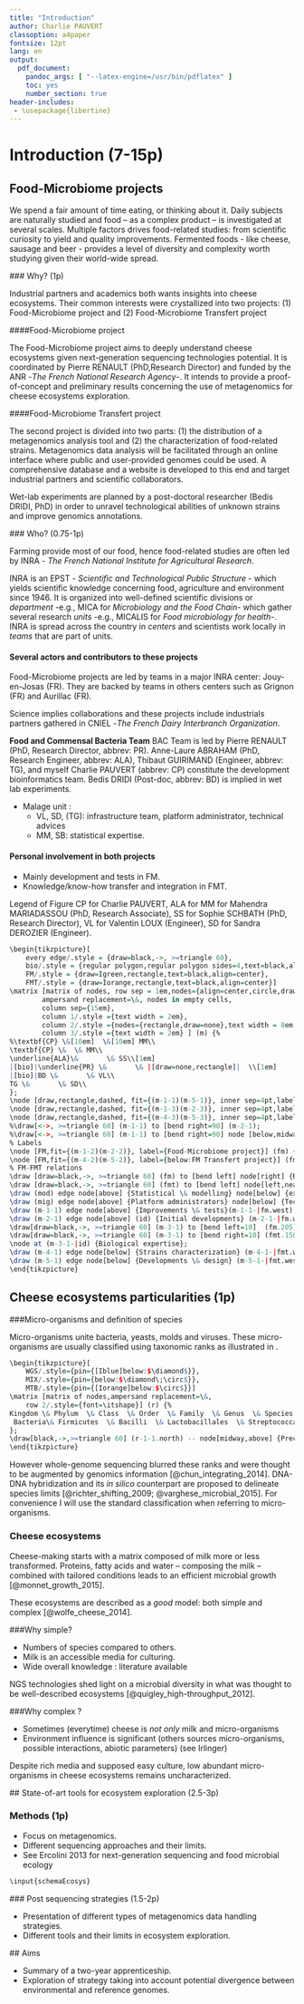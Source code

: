 ```yaml
---
title: "Introduction"
author: Charlie PAUVERT
classoption: a4paper
fontsize: 12pt
lang: en
output:
  pdf_document:
    pandoc_args: [ "--latex-engine=/usr/bin/pdflatex" ] 
    toc: yes
    number_section: true
header-includes:
 - \usepackage{libertine}
--- 
```


# Introduction (7-15p)


## Food-Microbiome projects

We spend a fair amount of time eating, or thinking about it. 
Daily subjects are naturally studied and food -- as a complex product -- is investigated at several scales.
Multiple factors drives food-related studies: from scientific curiosity to yield and quality improvements.
Fermented foods - like cheese, sausage and beer - provides a level of diversity and complexity worth studying given their world-wide spread.

### Why? (1p)

Industrial partners and academics both wants insights into cheese ecosystems.
Their common interests were crystallized into two projects: (1) Food-Microbiome project and (2) Food-Microbiome Transfert project


####Food-Microbiome project

The Food-Microbiome project aims to deeply understand cheese ecosystems given next-generation sequencing technologies potential.
It is coordinated by Pierre RENAULT (PhD,Research Director) and funded by the ANR -_The French National Research Agency_-. It intends to provide a proof-of-concept and preliminary results concerning the use of metagenomics for cheese ecosystems exploration.

####Food-Microbiome Transfert project

The second project is divided into two parts: (1) the distribution of a metagenomics analysis tool and (2) the characterization of food-related strains.
<!-- The knowledge acquired during the previous project will be crystallized into a comprehensive metagenomics tool. -->
Metagenomics data analysis will be facilitated through an online interface where public and user-provided genomes could be used.
A comprehensive database and a website is developed to this end and target industrial partners and scientific collaborators.

Wet-lab experiments are planned by a post-doctoral researcher (Bedis DRIDI, PhD) in order to unravel technological abilities of unknown strains and improve genomics annotations.


### Who? (0.75-1p)

Farming provide most of our food, hence food-related studies are often led by INRA - _The French National Institute for Agricultural Research_.

INRA is an EPST - _Scientific and Technological Public Structure_ - which yields scientific knowledge concerning food, agriculture and environment since 1946.
It is organized into well-defined scientific divisions or _department_ -e.g., MICA for _Microbiology and the Food Chain_- which gather several research _units_ -e.g., MICALIS for _Food microbiology for health_-.
INRA is spread across the country in _centers_ and scientists work locally in _teams_ that are part of units.

#### Several actors and contributors to these projects

Food-Microbiome projects are led by teams in a major INRA center: Jouy-en-Josas (FR).
They are backed by teams in others centers such as Grignon (FR) and Aurillac (FR).

Science implies collaborations and these projects include industrials partners gathered in CNIEL -_The French Dairy Interbranch Organization_.

**Food and Commensal Bacteria Team** BAC Team is led by Pierre RENAULT (PhD, Research Director, abbrev: PR).
Anne-Laure ABRAHAM (PhD, Research Engineer, abbrev: ALA), Thibaut GUIRIMAND (Engineer, abbrev: TG), and myself Charlie PAUVERT (abbrev: CP) constitute the development bioinformatics team. Bedis DRIDI (Post-doc, abbrev: BD) is implied in wet lab experiments.

* MaIage unit :
	+ VL, SD, (TG): infrastructure team, platform administrator, technical advices
	+ MM, SB: statistical expertise.


#### Personal involvement in both projects

* Mainly development and tests in FM.
* Knowledge/know-how transfer and integration in FMT.

Legend of Figure \ref{fig:actors} CP for Charlie PAUVERT, ALA for  MM for Mahendra MARIADASSOU (PhD, Research Associate), SS for Sophie SCHBATH (PhD, Research Director), VL for Valentin LOUX (Engineer), SD for Sandra DEROZIER (Engineer). 


```r
\begin{tikzpicture}[
	every edge/.style = {draw=black,->, >=triangle 60},
	bio/.style = {regular polygon,regular polygon sides=4,text=black,align=center,inner sep=0em},
	FM/.style = {draw=Igreen,rectangle,text=black,align=center},
	FMT/.style = {draw=Iorange,rectangle,text=black,align=center}]
\matrix [matrix of nodes, row sep = 1em,nodes={align=center,circle,draw},
		ampersand replacement=\&, nodes in empty cells,
		column sep={15em},
		column 1/.style ={text width = 2em},
		column 2/.style ={nodes={rectangle,draw=none},text width = 8em,inner sep=1em},
		column 3/.style ={text width = 2em} ] (m) {%
%\textbf{CP} \&[10em]  \&[10em] MM\\
\textbf{CP} \&  \& MM\\
\underline{ALA}\&       \& SS\\[1em]
|[bio]|\underline{PR} \&       \& |[draw=none,rectangle]|  \\[1em]
|[bio]|BD \&       \& VL\\
TG \&       \& SD\\
};
\node [draw,rectangle,dashed, fit={(m-1-1)(m-5-1)}, inner sep=4pt,label={[text width=8em,align=center]Unit{:} MICALIS\\Team{:} BAC}] (bac) {};
\node [draw,rectangle,dashed, fit={(m-1-3)(m-2-3)}, inner sep=4pt,label={[text width=10em,align=center]Unit{:} MaIAGE\\Team{:} StatInfOmics}] (mod) {};
\node [draw,rectangle,dashed, fit={(m-4-3)(m-5-3)}, inner sep=4pt,label={[text width=8em,align=center]Unit{:} MaIAGE\\Team{:} Migale}] (mig) {};
%\draw[<->, >=triangle 60] (m-1-1) to [bend right=90] (m-2-1);
%\draw[<->, >=triangle 60] (m-1-1) to [bend right=90] node [below,midway,sloped] {Supervisors} (m-3-1);
% Labels
\node [FM,fit={(m-1-2)(m-2-2)}, label={Food-Microbiome project}] (fm) {Shotgun metagenomics analysis tool};
\node [FM,fit={(m-4-2)(m-5-2)}, label={below:FM Transfert project}] (fmt) {Metadata-extended genomics database};
% FM-FMT relations
\draw [draw=black,->, >=triangle 60] (fm) to [bend left] node[right] {Results} (fmt);
\draw [draw=black,->, >=triangle 60] (fmt) to [bend left] node[left,near start] {Genomes} node [left,near end] {Annotations} (fm);
\draw (mod) edge node[above] {Statistical \& modelling} node[below] {expertise} (mod-|fm.east);
\draw (mig) edge node[above] {Platform administrators} node[below] {Technical advices} (mig-|fmt.east);
\draw (m-1-1) edge node[above] {Improvements \& tests}(m-1-1-|fm.west);
\draw (m-2-1) edge node[above] (id) {Initial developments} (m-2-1-|fm.west);
\draw[draw=black,->, >=triangle 60] (m-3-1) to [bend left=10]  (fm.205);
\draw[draw=black,->, >=triangle 60] (m-3-1) to [bend right=10] (fmt.150);
\node at (m-3-1-|id) {Biological expertise};
\draw (m-4-1) edge node[below] {Strains characterization} (m-4-1-|fmt.west);
\draw (m-5-1) edge node[below] {Developments \& design} (m-5-1-|fmt.west);
\end{tikzpicture}
```


## Cheese ecosystems particularities (1p)

###Micro-organisms and definition of species

Micro-organisms unite bacteria, yeasts, molds and viruses.
These micro-organisms are usually classified using taxonomic ranks as illustrated in \ref{fig:taxonomic}.

```r
\begin{tikzpicture}[
	WGS/.style={pin={[Iblue]below:$\diamond$}},
	MIX/.style={pin={below:$\diamond\;\circ$}},
	MTB/.style={pin={[Iorange]below:$\circ$}}]
\matrix [matrix of nodes,ampersand replacement=\&,
	row 2/.style={font=\itshape}] (r) {%
Kingdom \& Phylum  \& Class  \& Order  \& Family  \& Genus  \& Species  \& (Sub-species) \& Strain\\
 Bacteria\& Firmicutes  \& Bacilli  \& Lactobacillales  \& Streptococcaceae  \& |[MTB]| Lactococcus  \& |[MIX]| lactis  \& |[WGS]| subsp. cremoris \& |[WGS]| A76\\
};
\draw[black,->,>=triangle 60] (r-1-1.north) -- node[midway,above] {Precision in micro-organism characterization} (r-1-9.north);
\end{tikzpicture}
```

However whole-genome sequencing blurred these ranks and were thought to be augmented by genomics information [@chun_integrating_2014].
DNA-DNA hybridization and its _in silico_ counterpart are proposed to delineate species limits [@richter_shifting_2009; @varghese_microbial_2015].
For convenience I will use the standard classification when referring to micro-organisms.

### Cheese ecosystems

Cheese-making starts with a matrix composed of milk more or less transformed.
Proteins, fatty acids and water -- composing the milk -- combined with tailored conditions leads to an efficient microbial growth [@monnet_growth_2015].


These ecosystems are described as a _good_ model: both simple and complex [@wolfe_cheese_2014].


###Why simple?


* Numbers of species compared to others.
* Milk is an accessible media for culturing.
* Wide overall knowledge : literature available

NGS technologies shed light on a microbial diversity in what was thought to be well-described ecosystems [@quigley_high-throughput_2012].

###Why complex ?

* Sometimes (everytime) cheese is _not only_ milk and micro-organisms
* Environment influence is significant (others sources micro-organisms, possible interactions, abiotic parameters) (see Irlinger)

Despite rich media and supposed easy culture, low abundant micro-organisms in cheese ecosystems remains uncharacterized.

## State-of-art tools for ecosystem exploration (2.5-3p)

### Methods (1p)

* Focus on metagenomics.
* Different sequencing approaches and their limits.
* See Ercolini 2013 for next-generation sequencing and food microbial ecology

```r
\input{schemaEcosys}
```

### Post sequencing strategies (1.5-2p)

* Presentation of different types of metagenomics data handling strategies.
* Different tools and their limits in ecosystem exploration.

## Aims

* Summary of a two-year apprenticeship.
* Exploration of strategy taking into account potential divergence between environmental and reference genomes.
